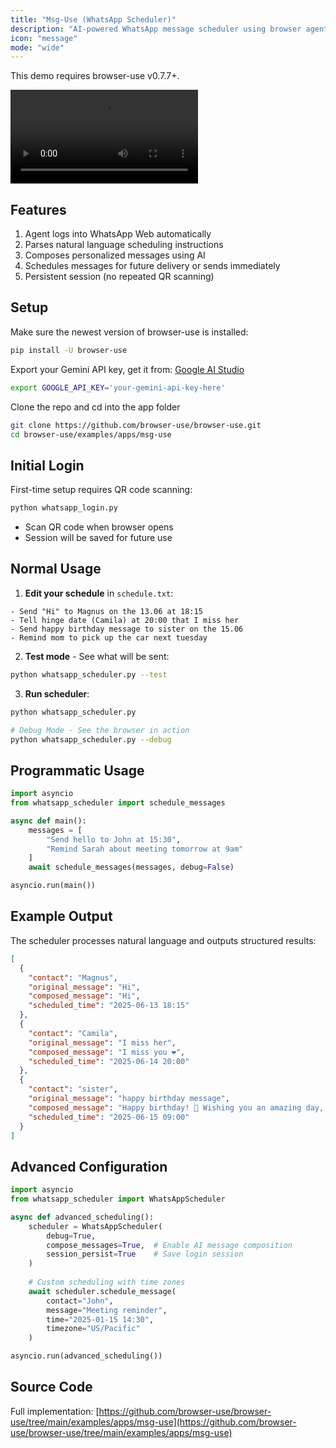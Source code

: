 ```yaml
---
title: "Msg-Use (WhatsApp Scheduler)"
description: "AI-powered WhatsApp message scheduler using browser agents and Gemini. Schedule personalized messages in natural language."
icon: "message"
mode: "wide"
---
```


<Note>
This demo requires browser-use v0.7.7+.
</Note>

<video
  controls
  className="w-full aspect-video rounded-xl"
  src="https://browser-use.github.io/media/demos/msg_use.mp4">
</video>

## Features

1. Agent logs into WhatsApp Web automatically
2. Parses natural language scheduling instructions
3. Composes personalized messages using AI
4. Schedules messages for future delivery or sends immediately
5. Persistent session (no repeated QR scanning)

## Setup

Make sure the newest version of browser-use is installed:
```bash
pip install -U browser-use
```

Export your Gemini API key, get it from: [Google AI Studio](https://makersuite.google.com/app/apikey)
```bash
export GOOGLE_API_KEY='your-gemini-api-key-here'
```

Clone the repo and cd into the app folder
```bash
git clone https://github.com/browser-use/browser-use.git
cd browser-use/examples/apps/msg-use
```

## Initial Login

First-time setup requires QR code scanning:
```bash
python whatsapp_login.py
```
- Scan QR code when browser opens
- Session will be saved for future use

## Normal Usage

1. **Edit your schedule** in `schedule.txt`:
```
- Send "Hi" to Magnus on the 13.06 at 18:15
- Tell hinge date (Camila) at 20:00 that I miss her
- Send happy birthday message to sister on the 15.06
- Remind mom to pick up the car next tuesday
```

2. **Test mode** - See what will be sent:
```bash
python whatsapp_scheduler.py --test
```

3. **Run scheduler**:
```bash
python whatsapp_scheduler.py

# Debug Mode - See the browser in action
python whatsapp_scheduler.py --debug
```

## Programmatic Usage

```python
import asyncio
from whatsapp_scheduler import schedule_messages

async def main():
    messages = [
        "Send hello to John at 15:30",
        "Remind Sarah about meeting tomorrow at 9am"
    ]
    await schedule_messages(messages, debug=False)

asyncio.run(main())
```

## Example Output

The scheduler processes natural language and outputs structured results:

```json
[
  {
    "contact": "Magnus",
    "original_message": "Hi",
    "composed_message": "Hi",
    "scheduled_time": "2025-06-13 18:15"
  },
  {
    "contact": "Camila", 
    "original_message": "I miss her",
    "composed_message": "I miss you ❤️",
    "scheduled_time": "2025-06-14 20:00"
  },
  {
    "contact": "sister",
    "original_message": "happy birthday message", 
    "composed_message": "Happy birthday! 🎉 Wishing you an amazing day, sis! Hope you have the best birthday ever! ❤️🎂🎈",
    "scheduled_time": "2025-06-15 09:00"
  }
]
```

## Advanced Configuration

```python
import asyncio
from whatsapp_scheduler import WhatsAppScheduler

async def advanced_scheduling():
    scheduler = WhatsAppScheduler(
        debug=True,
        compose_messages=True,  # Enable AI message composition
        session_persist=True    # Save login session
    )
    
    # Custom scheduling with time zones
    await scheduler.schedule_message(
        contact="John",
        message="Meeting reminder",
        time="2025-01-15 14:30",
        timezone="US/Pacific"
    )

asyncio.run(advanced_scheduling())
```

## Source Code

Full implementation: [https://github.com/browser-use/browser-use/tree/main/examples/apps/msg-use](https://github.com/browser-use/browser-use/tree/main/examples/apps/msg-use)